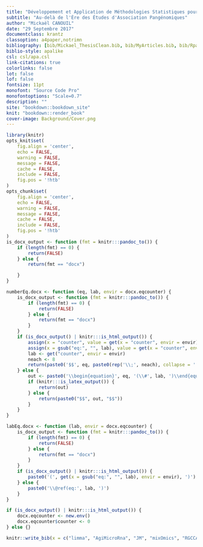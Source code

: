 ```yaml
---
title: "Développement et Application de Méthodologies Statistiques pour Études Multi-Omiques dans le Diabète de Type 2"
subtitle: "Au-delà de l'Ère des Études d'Association Pangénomiques"
author: "Mickaël CANOUIL"
date: "29 Septembre 2017"
documentclass: krantz
classoption: a4paper,notrimn
bibliography: [bib/Mickael_ThesisClean.bib, bib/MyArticles.bib, bib/Rpackages.bib]
biblio-style: apalike
csl: csl/apa.csl
link-citations: true
colorlinks: false
lot: false
lof: false
fontsize: 11pt
monofont: "Source Code Pro"
monofontoptions: "Scale=0.7"
description: ""
site: "bookdown::bookdown_site"
knit: "bookdown::render_book"
cover-image: Background/Cover.png
---
```


```r
library(knitr)
opts_knit$set(
    fig.align = 'center',
    echo = FALSE,
    warning = FALSE,
    message = FALSE,
    cache = FALSE,
    include = FALSE,
    fig.pos = '!htb'
)
opts_chunk$set(
    fig.align = 'center',
    echo = FALSE,
    warning = FALSE,
    message = FALSE,
    cache = FALSE,
    include = FALSE,
    fig.pos = '!htb'
)
is_docx_output <- function (fmt = knitr:::pandoc_to()) {
    if (length(fmt) == 0) {
        return(FALSE)
    } else {
        return(fmt == "docx")

    }
}

numberEq.docx <- function (eq, lab, envir = docx.eqcounter) {
    is_docx_output <- function (fmt = knitr:::pandoc_to()) {
        if (length(fmt) == 0) {
            return(FALSE)
        } else {
            return(fmt == "docx")
        }
    }
    if (is_docx_output() | knitr:::is_html_output()) {
        assign(x = "counter", value = get(x = "counter", envir = envir)+1, envir = envir)
        assign(x = gsub("eq:", "", lab), value = get(x = "counter", envir = envir), envir = envir)
        lab <- get("counter", envir = envir)
        neach <- 8
        return(paste0('$$', eq, paste0(rep('\\;', neach), collapse = ''), '(', lab, ')', '$$'))
    } else {
        out <- paste0('\\begin{equation}', eq, '(\\#', lab, ')\\end{equation}')
        if (knitr:::is_latex_output()) {
            return(out)
        } else {
            return(paste0("$$", out, "$$"))
        }
    }
}

labEq.docx <- function (lab, envir = docx.eqcounter) {
    is_docx_output <- function (fmt = knitr:::pandoc_to()) {
        if (length(fmt) == 0) {
            return(FALSE)
        } else {
            return(fmt == "docx")
        }
    }
    if (is_docx_output() | knitr:::is_html_output()) {
        paste0('(', get(x = gsub("eq:", "", lab), envir = envir), ')')
    } else {
        paste0('\\@ref(eq:', lab, ')')
    }
}

if (is_docx_output() | knitr:::is_html_output()) {
    docx.eqcounter <- new.env()
    docx.eqcounter$counter <- 0
} else {}

knitr::write_bib(x = c("limma", "AgiMicroRna", "JM", "mixOmics", "RGCCA", "JMbayes", "joineR", "shiny"), file = "bib/Rpackages.bib")
```
